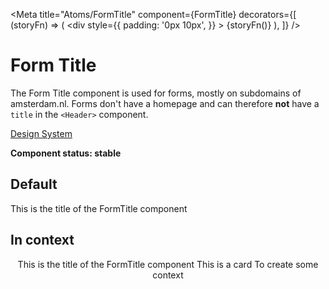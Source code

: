 
<Meta
  title="Atoms/FormTitle"
  component={FormTitle}
  decorators={[
    (storyFn) => (
      <div
        style={{
          padding: '0px 10px',
        }}
      >
        {storyFn()}
      </div>
    ),
  ]}
/>

# Form Title

The Form Title component is used for forms, mostly on subdomains of amsterdam.nl. Forms don't have a homepage and can therefore **not** have a `title` in the `<Header>` component.

[Design System](https://designsystem.amsterdam.nl/7awj1hc9f/p/537bb7-title-component)

**Component status: stable**

## Default

<Preview>
  <Story name="Default">
    <FormTitle>This is the title of the FormTitle component</FormTitle>
  </Story>
</Preview>

## In context

<Preview>
  <Story name="In context">
    <React.Fragment>
      <Header homeLink="" tall />
      <FormTitle>This is the title of the FormTitle component</FormTitle>
      <Card maxWidth={500} backgroundColor="level2" shadow>
        <CardContent>
          <Heading as="h6">This is a card</Heading>
          <Paragraph>To create some context</Paragraph>
        </CardContent>
      </Card>
    </React.Fragment>
  </Story>
</Preview>
